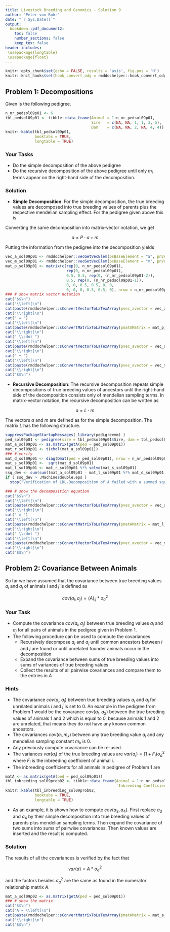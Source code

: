```yaml
---
title: Livestock Breeding and Genomics - Solution 9
author: "Peter von Rohr"
date: "`r Sys.Date()`"
output:
  bookdown::pdf_document2:
    toc: false
    number_sections: false
    keep_tex: false
header-includes:
 \usepackage{longtable}
 \usepackage{float}
---
```


```r
knitr::opts_chunk$set(echo = FALSE, results = 'asis', fig.pos = 'H')
knitr::knit_hooks$set(hook_convert_odg = rmddochelper::hook_convert_odg)
```

## Problem 1: Decompositions
Given is the following pedigree. 

```r
n_nr_pedsol09p01 <- 6
tbl_pedsol09p01 <- tibble::data_frame(Animal = 1:n_nr_pedsol09p01,
                                      Sire   = c(NA, NA, 1, 1, 3, 5),
                                      Dam    = c(NA, NA, 2, NA, 4, 4))
knitr::kable(tbl_pedsol09p01,
             booktabs = TRUE, 
             longtable = TRUE)
```

### Your Tasks
* Do the simple decomposition of the above pedigree
* Do the recursive decomposition of the above pedigree until only $m_i$ terms appear on the right-hand side of the decomposition.
 
### Solution

* __Simple Decomposition__: For the simple decomposition, the true breeding values are decomposed into true breeding values of parents plus the respective mendelian sampling effect. For the pedigree given above this is

\begin{align}
a_1  &=  m_1  \notag \\
a_2  &=  m_2  \notag \\
a_3  &=  {1\over 2}a_1 + {1\over 2}a_2 + m_3 \notag \\
a_4  &=  {1\over 2}a_1 + m_4 \notag \\
a_5  &=  {1\over 2}a_3 + {1\over 2}a_4 + m_5 \notag \\
a_6  &=  {1\over 2}a_5 + {1\over 2}a_4 + m_6 \notag
\end{align}

Converting the same decomposition into matrix-vector notation, we get

$$a = P \cdot a + m$$

Putting the information from the pedigree into the decomposition yields

```r
vec_a_sol09p01 <- rmddochelper::vecGetVecElem(psBaseElement = "a", pnVecLen = n_nr_pedsol09p01, psResult = "latex")
vec_m_sol09p01 <- rmddochelper::vecGetVecElem(psBaseElement = "m", pnVecLen = n_nr_pedsol09p01, psResult = "latex")
mat_p_sol09p01 <- matrix(c(rep(0, n_nr_pedsol09p01),
                           rep(0, n_nr_pedsol09p01),
                           0.5, 0.5, rep(0, (n_nr_pedsol09p01-2)),
                           0.5, rep(0, (n_nr_pedsol09p01-1)),
                           0, 0, 0.5, 0.5, 0, 0,
                           0, 0, 0, 0.5, 0.5, 0), nrow = n_nr_pedsol09p01, byrow = TRUE)
### # show matrix vector notation
cat("$$\n")
cat("\\left[\n")
cat(paste(rmddochelper::sConvertVectorToLaTexArray(pvec_avector = vec_a_sol09p01), collapse = "\n"), "\n")
cat("\\right]\n")
cat(" = ")
cat("\\left[\n")
cat(paste(rmddochelper::sConvertMatrixToLaTexArray(pmatAMatrix = mat_p_sol09p01), collapse = "\n"), "\n")
cat("\\right]\n")
cat(" \\cdot ")
cat("\\left[\n")
cat(paste(rmddochelper::sConvertVectorToLaTexArray(pvec_avector = vec_a_sol09p01), collapse = "\n"), "\n")
cat("\\right]\n")
cat(" + ")
cat("\\left[\n")
cat(paste(rmddochelper::sConvertVectorToLaTexArray(pvec_avector = vec_m_sol09p01), collapse = "\n"), "\n")
cat("\\right]\n")
cat("$$\n")
```


* __Recursive Decomposition__: The recursive decomposition repeats simple decompositions of true breeding values of ancestors until the right-hand side of the decomposition consists only of mendelian sampling terms. In matrix-vector notation, the recursive decomposition can be written as

$$a = L \cdot m$$

The vectors $a$ and $m$ are defined as for the simple decomposition. The matrix $L$ has the following structure.

```r
suppressPackageStartupMessages( library(pedigreemm) )
ped_sol09p01 <- pedigree(sire = tbl_pedsol09p01$Sire, dam = tbl_pedsol09p01$Dam, label = as.character(tbl_pedsol09p01$Animal))
mat_a_sol09p01 <- as.matrix(getA(ped = ped_sol09p01))
mat_r_sol09p01 <- t(chol(mat_a_sol09p01))
### # verify
mat_d_sol09p01 <- diag(Dmat(ped = ped_sol09p01), nrow = n_nr_pedsol09p01)
mat_s_sol09p01 <-  sqrt(mat_d_sol09p01)
mat_l_sol09p01 <- mat_r_sol09p01 %*% solve(mat_s_sol09p01)
ssq_dev <- sum(sum((mat_a_sol09p01 - mat_l_sol09p01 %*% mat_d_sol09p01 %*% t(mat_l_sol09p01))^2))
if ( ssq_dev > .Machine$double.eps )
  stop("Verification of LDL-Decomposition of A failed with a summed square deviation of: ", ssq_dev, "\n")

### # show the decomposition equation
cat("$$\n")
cat("\\left[\n")
cat(paste(rmddochelper::sConvertVectorToLaTexArray(pvec_avector = vec_a_sol09p01), collapse = "\n"), "\n")
cat("\\right]\n")
cat(" = ")
cat("\\left[\n")
cat(paste(rmddochelper::sConvertMatrixToLaTexArray(pmatAMatrix = mat_l_sol09p01, pnDigits = 3), collapse = "\n"), "\n")
cat("\\right]\n")
cat(" \\cdot ")
cat("\\left[\n")
cat(paste(rmddochelper::sConvertVectorToLaTexArray(pvec_avector = vec_m_sol09p01), collapse = "\n"), "\n")
cat("\\right]\n")
cat("$$\n")
```



## Problem 2: Covariance Between Animals
So far we have assumed that the covariance between true breeding values $a_i$ and $a_j$ of animals $i$ and $j$ is defined as 

$$cov(a_i, a_j) = (A)_{ij} * \sigma_a^2$$

\begin{tabular}{lll}
where  &  $(A)_{ij}$    &  element of numerator relationship matrix $A$ on row $i$ and column $j$  \\
       &  $\sigma_a^2$  &  additive genetic variance
\end{tabular}


### Your Task
* Compute the covariance $cov(a_i, a_j)$ between true breeding values $a_i$ and $a_j$ for all pairs of animals in the pedigree given in Problem 1.
* The following procedure can be used to compute the covariances
    + Recursively decompose $a_i$ and $a_j$ until common ancestors between $i$ and $j$ are found or until unrelated founder animals occur in the decomposition
    + Expand the covariance between sums of true breeding values into sums of variances of true breeding values
    + Collect the results of all pairwise covariances and compare them to the entries in $A$
    
    
### Hints
* The covariance $cov(a_i, a_j)$ between true breeding values $a_i$ and $a_j$ for unrelated animals $i$ and $j$ is set to $0$. An example in the pedigree from Problem 1 would be the covarance $cov(a_1, a_2)$ between the true breeding values of animals $1$ and $2$ which is equal to $0$, because animals $1$ and $2$ are unrelated, that means they do not have any known common ancestors. 
* The covariances $cov(a_i, m_k)$ between any true breeding value $a_i$ and any mendelian sampling constant $m_k$ is $0$. 
* Any previously compute covariance can be re-used.
* The variances $var(a_i)$ of the true breeding values are $var(a_i) = (1 + F_i) \sigma_a^2$ where $F_i$ is the inbreeding coefficient of animal i.
* The inbreeding coefficients for all animals in pedigree of Problem 1 are

```r
matA <- as.matrix(getA(ped = ped_sol09p01))
tbl_inbreeding_sol09prob02 <- tibble::data_frame(Animal = 1:n_nr_pedsol09p01,
                                                 `Inbreeding Coefficient` = inbreeding(ped = ped_sol09p01))
knitr::kable(tbl_inbreeding_sol09prob02, 
             booktabs = TRUE,
             longtable = TRUE)
```

* As an example, it is shown how to compute $cov(a_3, a_4)$. First replace $a_3$ and $a_4$ by their simple decomposition into true breeding values of parents plus mendelian sampling terms. Then expand the covariance of two sums into sums of pairwise covariances. Then known values are inserted and the result is computed.

\begin{align}
cov(a_3, a_4)  &=  cov(({1\over 2}a_1 + {1\over 2}a_2 + m_3), ({1\over 2}a_1 + m_4)) \notag \\
               &=  cov({1\over 2}a_1, {1\over 2}a_1) + cov({1\over 2} a_2,  {1\over 2}a_1) \notag \\
               &=  {1\over 4} var(a_1) = {1\over 4} \sigma_a^2 \notag
\end{align}


### Solution

\begin{align}
cov(a_1, a_2) &= 0 \notag
\end{align}

\begin{align}
cov(a_1, a_3)  &=  cov(a_1, {1\over 2}a_1 + {1\over 2}a_2 + m_3) \notag \\
               &=  cov(a_1, {1\over 2}a_1) + cov(a_1, {1\over 2}a_2)  \notag \\
               &=  {1\over 2} cov(a_1, a_1) =  {1\over 2} var(a_1) = {1\over 2} \sigma_a^2 \notag
\end{align}

\begin{align}
cov(a_1, a_4)  &=  cov(a_1, {1\over 2}a_1  + m_4) \notag \\
               &=  cov(a_1, {1\over 2}a_1)  \notag \\
               &=  {1\over 2} cov(a_1, a_1) =  {1\over 2} var(a_1) = {1\over 2} \sigma_a^2 \notag
\end{align}

\begin{align}
cov(a_1, a_5)  &=  cov(a_1, {1\over 2}a_3 + {1\over 2}a_4  + m_5) \notag \\ 
               &=  cov(a_1, {1\over 2}({1\over 2}a_1 + {1\over 2}a_2 + m_3) + {1\over 2}({1\over 2}a_1 + m_4) + m_5) \notag \\ 
               &=  cov(a_1, {1\over 4}a_1) + cov(a_1, {1\over 4}a_2  + cov(a_1, {1\over 4}a_1) \notag \\ 
               &=  {1\over 4}cov(a_1, a_1) + {1\over 4}cov(a_1, a_1) = {1\over 2} var(a_1) = {1\over 2} \sigma_a^2 \notag
\end{align}

\begin{align}
cov(a_1, a_6)  &=  cov(a_1, ({1\over 2}a_5 + {1\over 2}a_4  + m_6)) \notag \\ 
               &=  cov(a_1, ({1\over 2}({1\over 2}a_3 + {1\over 2}a_4  + m_5) + {1\over 2} ({1\over 2}a_1 + m_4) + m_6)) \notag \\
               &=  cov(a_1, ({1\over 2}({1\over 2}({1\over 2}a_1 + {1\over 2}a_2 + m_3) + {1\over 2}({1\over 2}a_1 + m_4)  + m_5) + {1\over 2} ({1\over 2}a_1 + m_4) + m_6 ))\notag \\
               &=  cov(a_1, {1\over 8}a_1) + cov(a_1, {1\over 8}a_2)  + cov(a_1, {1\over 8}a_1) + cov(a_1, {1\over 4}a_1) \notag \\
               &=  {1\over 8} var(a_1) + {1\over 8} var(a_1) + {1\over 4}var(a_1) = {1\over 2} \sigma_a^2 \notag
\end{align}


\begin{align}
cov(a_2, a_3)  &=  cov(a_2, {1\over 2}(a_1 + a_2 + m_3)) \notag \\
               &=  cov(a_2, {1\over 2}a_1) + cov(a_2, {1\over 2}a_2) = {1\over 2} var(a_2) = {1\over 2} \sigma_a^2 \notag
\end{align}

\begin{align}
cov(a_2, a_4)  &=  cov(a_2, ({1\over 2}a_1 + m_4) \notag\\
               &=  cov(a_2, {1\over 2}a_1) = 0 \notag
\end{align}

\begin{align}
cov(a_2, a_5)  &=  cov(a_2, ({1\over 2}a_3 + {1\over 2}a_4  + m_5)) \notag \\
               &=  cov(a_2, ({1\over 2}({1\over 2}a_1 + {1\over 2}a_2 + m_3) + {1\over 2}({1\over 2}a_1 + m_4) + m_5)) \notag \\
               &=  cov(a_2, {1\over 4}a_1) + cov(a_2, {1\over 4}a_2) + cov(a_2, {1\over 4}a_1)\notag \\
               &=  {1\over 4} var(a_2) = {1\over 4} \sigma_a^2 \notag
\end{align}

\begin{align}
cov(a_2, a_6)  &=  cov(a_2, ({1\over 2}a_5 + {1\over 2}a_4  + m_6))) \notag \\
               &=  cov(a_2, ({1\over 2}({1\over 2}a_3 + {1\over 2}a_4  + m_5) +  {1\over 2} ({1\over 2}a_1 + m_4) + m_6)) \notag \\
               &=  cov(a_2, {1\over 4} a_3) + cov(a_2, {1\over 4} a_4) + cov(a_2, {1\over 4}a_1)\notag \\
               &=  {1\over 4} cov(a_2, a_3) = {1\over 8} \sigma_a^2 \notag
\end{align}

\begin{align}
cov(a_3, a_4)  &=  cov(({1\over 2}a_1 + {1\over 2}a_2 + m_3), ({1\over 2}a_1 + m_4)) \notag \\
               &=  cov({1\over 2}a_1, {1\over 2}a_1) + cov({1\over 2} a_2,  {1\over 2}a_1) \notag \\
               &=  {1\over 4} var(a_1) = {1\over 4} \sigma_a^2 \notag
\end{align}

\begin{align}
cov(a_3, a_5)  &=  cov(a_3, ({1\over 2}a_3 + {1\over 2}a_4  + m_5))) \notag \\
               &=  cov(a_3, {1\over 2}a_3) + cov(a_3, {1\over 2}a_4) \notag \\
               &=  {1\over 2} var(a_3) + {1\over 2} cov(a_3, a_4) =  {1\over 2} \sigma_a^2 + {1\over 8} \sigma_a^2 =  {5\over 8} \sigma_a^2 \notag
\end{align}

\begin{align}
cov(a_3, a_6)  &=  cov(a_3, ({1\over 2}a_5 + {1\over 2}a_4  + m_6)) \notag \\
               &=  {1\over 2} cov(a_3, a_5) + {1\over 2} cov(a_3, a_4) \notag \\
               &=  {5\over 16} \sigma_a^2 + {1\over 8} \sigma_a^2 = {7\over 16} \sigma_a^2 \notag
\end{align}

\begin{align}
cov(a_4, a_5)  &=  cov(a_4, ({1\over 2}a_3 + {1\over 2}a_4  + m_5)) \notag \\
               &=  cov(a_4, {1\over 2}a_3) + cov(a_4, {1\over 2}a_4) \notag \\
               &=  {1\over 2} cov(a_4, a_3) + {1\over 2} var(a_4) = {1\over 2}*{1\over 4} \sigma_a^2 + {1\over 2} \sigma_a^2 =  {5\over 8} \sigma_a^2 \notag
\end{align}

\begin{align}
cov(a_4, a_6)  &=  cov(a_4,  ({1\over 2}a_5 + {1\over 2}a_4  + m_6))) \notag \\
               &=  cov(a_4, {1\over 2}a_5) + cov(a_4,  {1\over 2}a_4) \notag \\
               &=  {1\over 2}cov(a_4, a_5) + {1\over 2} var(a_4) = {1\over 2} * {5\over 8} \sigma_a^2 + {1\over 2} \sigma_a^2 = {13 \over 16} \sigma_a^2 \notag
\end{align}

\begin{align}
cov(a_5, a_6)  &=  cov(a_5, ({1\over 2}a_5 + {1\over 2}a_4  + m_6))) \notag \\
               &=  {1\over 2} cov(a_5, a_5) +  {1\over 2}cov(a_5, a_4) \notag \\
               &=  {1\over 2} var(a_5) + {1\over 2}*{5\over 8} \sigma_a^2 = {1\over 2} * (1 + {1\over 8}) \sigma_a^2 + {5\over 16} \sigma_a^2 = {7\over 8} \sigma_a^2 \notag
\end{align}

The results of all the covariances is verified by the fact that 

$$var(a) = A * \sigma_a^2$$

and the factors besides $\sigma_a^2$ are the same as found in the numerator relationship matrix $A$. 

```r
mat_a_sol09p02 <- as.matrix(getA(ped = ped_sol09p01))
### # show the matrix
cat("$$\n")
cat("A = \\left[\n")
cat(paste(rmddochelper::sConvertMatrixToLaTexArray(pmatAMatrix = mat_a_sol09p02, pnDigits = 4), collapse = "\n"), "\n")
cat("\\right]\n")
cat("$$\n")
```

